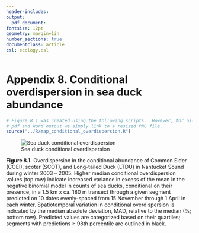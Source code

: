```yaml
---
header-includes:
output: 
  pdf_document:
fontsize: 12pt
geometry: margin=1in
number_sections: true
documentclass: article
csl: ecology.csl
---
```

# Appendix 8. Conditional overdispersion in sea duck abundance

```r
# Figure 8.1 was created using the following scripts.  However, for nice formatting in the 
# pdf and Word output we simply link to a resized PNG file.
source("../R/map_conditional_overdispersion.R")
```
![Sea duck conditional overdispersion](./Figures/conditional_overdispersion_maps_reduced.png)  

**Figure 8.1.** Overdispersion in the conditional abundance of Common Eider (COEI), scoter (SCOT), and Long-tailed Duck (LTDU) in Nantucket Sound during winter 2003 – 2005.  Higher median conditional overdispersion values (top row) indicate increased variance in excess of the mean in the negative binomial model in counts of sea ducks, conditional on their presence, in a 1.5 km x ca. 180 m transect through a given segment predicted on 10 dates evenly-spaced from 15 November through 1 April in each winter.  Spatiotemporal variation in conditional overdispersion is indicated by the median absolute deviation, MAD, relative to the median (%; bottom row).  Predicted values are categorized based on their quartiles; segments with predictions ≥ 98th percentile are outlined in black.